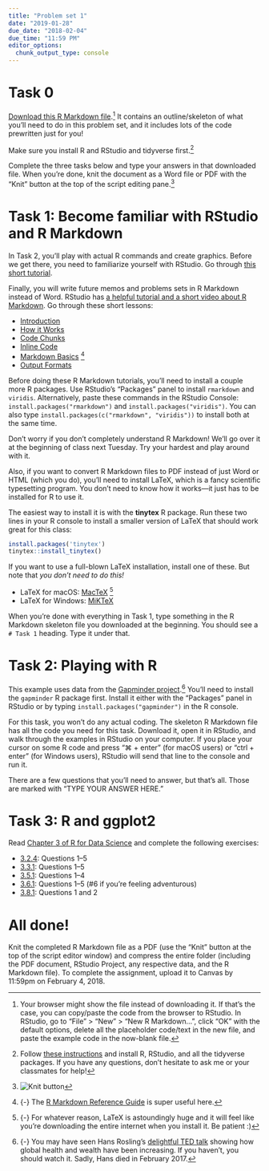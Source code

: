 ```yaml
---
title: "Problem set 1"
date: "2019-01-28"
due_date: "2018-02-04"
due_time: "11:59 PM"
editor_options: 
  chunk_output_type: console
---
```


# Task 0

[Download this R Markdown file](/files/your-name_problem-set-1.Rmd).^[Your browser might show the file instead of downloading it. If that's the case, you can copy/paste the code from the browser to RStudio. In RStudio, go to "File" > "New" > "New R Markdown…", click "OK" with the default options, delete all the placeholder code/text in the new file, and paste the example code in the now-blank file.] It contains an outline/skeleton of what you'll need to do in this problem set, and it includes lots of the code prewritten just for you!

Make sure you install R and RStudio and tidyverse first.^[Follow [these instructions](/install/) and install R, RStudio, and all the tidyverse packages. If you have any questions, don't hesitate to ask me or your classmates for help!] 

Complete the three tasks below and type your answers in that downloaded file. When you're done, knit the document as a Word file or PDF with the "Knit" button at the top of the script editing pane.^[![Knit button](/images/assignment/knit-button.png)]

# Task 1: Become familiar with RStudio and R Markdown

In Task 2, you'll play with actual R commands and create graphics. Before we get there, you need to familiarize yourself with RStudio. Go through [this short tutorial](http://stat545.com/block002_hello-r-workspace-wd-project.html).

Finally, you will write future memos and problems sets in R Markdown instead of Word. RStudio has [a helpful tutorial and a short video about R Markdown](http://rmarkdown.rstudio.com/lesson-1.html). Go through these short lessons:

- [Introduction](http://rmarkdown.rstudio.com/lesson-1.html)
- [How it Works](http://rmarkdown.rstudio.com/lesson-2.html)
- [Code Chunks](http://rmarkdown.rstudio.com/lesson-3.html)
- [Inline Code](http://rmarkdown.rstudio.com/lesson-4.html)
- [Markdown Basics](http://rmarkdown.rstudio.com/lesson-8.html) ^[{-} The [R Markdown Reference Guide](https://www.rstudio.com/wp-content/uploads/2015/03/rmarkdown-reference.pdf) is super useful here.]
- [Output Formats](http://rmarkdown.rstudio.com/lesson-9.html)

Before doing these R Markdown tutorials, you'll need to install a couple more R packages. Use RStudio's "Packages" panel to install `rmarkdown` and `viridis`. Alternatively, paste these commands in the RStudio Console: `install.packages("rmarkdown")` and `install.packages("viridis")`. You can also type `install.packages(c("rmarkdown", "viridis"))` to install both at the same time.

Don't worry if you don't completely understand R Markdown! We'll go over it at the beginning of class next Tuesday. Try your hardest and play around with it.

Also, if you want to convert R Markdown files to PDF instead of just Word or HTML (which you do), you'll need to install LaTeX, which is a fancy scientific typesetting program. You don't need to know how it works—it just has to be installed for R to use it.

The easiest way to install it is with the **tinytex** R package. Run these two lines in your R console to install a smaller version of LaTeX that should work great for this class:

```r
install.packages('tinytex')
tinytex::install_tinytex()
```

If you want to use a full-blown LaTeX installation, install one of these. But note that *you don't need to do this!*

- LaTeX for macOS: [MacTeX](https://www.tug.org/mactex/) ^[{-} For whatever reason, LaTeX is astoundingly huge and it will feel like you're downloading the entire internet when you install it. Be patient :)]
- LaTeX for Windows: [MiKTeX](https://miktex.org/howto/install-miktex)

When you're done with everything in Task 1, type something in the R Markdown skeleton file you downloaded at the beginning. You should see a `# Task 1` heading. Type it under that.


# Task 2: Playing with R

This example uses data from the [Gapminder project](https://www.gapminder.org/).[^gapminder] You'll need to install the `gapminder` R package first. Install it either with the "Packages" panel in RStudio or by typing `install.packages("gapminder")` in the R console.

[^gapminder]: {-}
  You may have seen Hans Rosling's [delightful TED talk](https://www.ted.com/talks/hans_rosling_shows_the_best_stats_you_ve_ever_seen) showing how global health and wealth have been increasing. If you haven't, you should watch it. Sadly, Hans died in February 2017.

For this task, you won't do any actual coding. The skeleton R Markdown file has all the code you need for this task. Download it, open it in RStudio, and walk through the examples in RStudio on your computer. If you place your cursor on some R code and press "⌘ + enter" (for macOS users) or "ctrl + enter" (for Windows users), RStudio will send that line to the console and run it.

There are a few questions that you'll need to answer, but that's all. Those are marked with "TYPE YOUR ANSWER HERE."


# Task 3: R and ggplot2

Read [Chapter 3 of R for Data Science](http://r4ds.had.co.nz/data-visualisation.html) and complete the following exercises:

- [3.2.4](http://r4ds.had.co.nz/data-visualisation.html#exercises): Questions 1–5
- [3.3.1](http://r4ds.had.co.nz/data-visualisation.html#exercises-1): Questions 1–5
- [3.5.1](http://r4ds.had.co.nz/data-visualisation.html#exercises-2): Questions 1–4
- [3.6.1](http://r4ds.had.co.nz/data-visualisation.html#exercises-3): Questions 1–5 (\#6 if you're feeling adventurous)
- [3.8.1](http://r4ds.had.co.nz/data-visualisation.html#exercises-5): Questions 1 and 2 


# All done!

Knit the completed R Markdown file as a PDF (use the "Knit" button at the top of the script editor window) and compress the entire folder (including the PDF document, RStudio Project, any respective data, and the R Markdown file). To complete the assignment, upload it to Canvas by 11:59pm on February 4, 2018.
